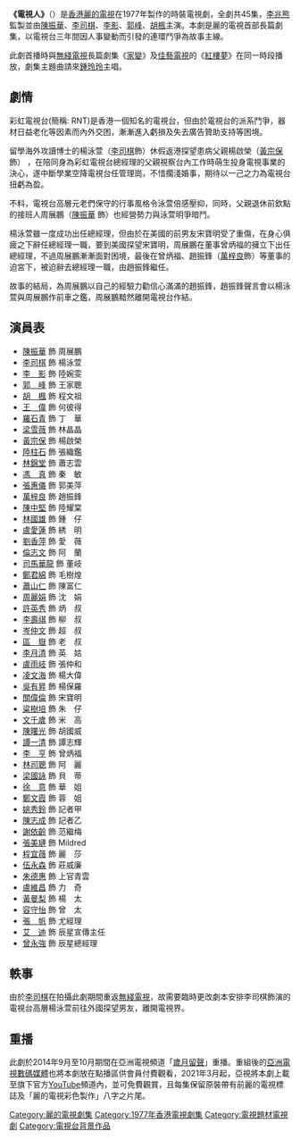 {{亞視劇集
| 中文劇名= 電視人
| 英文劇名= {{lang|en|Network}}
| 圖像=
| 拍攝日期=
| 製作年份= 1977年
| RTV首播日期= 1977年10月31日－12月30日
| RTV首播時間= 逢星期一至五 19:00－20:00（連廣告）
| 監製= [[李兆熊|李兆熊]]
| 編導= {{nowrap|[[吳回_(香港)|吳　回]]、[[李兆熊|李兆熊]]、[[陳鴻楷|陳鴻楷]]}}
| 製作統籌=
| 助理編導= {{nowrap|[[唐富雄|唐富雄]]、[[李兆華|李兆華]]、[[譚振邦|譚振邦]]、<br/>[[羅石青|羅石青]]、[[楊錦泉|楊錦泉]]}}
| 編審=
| 編劇= {{nowrap|[[程潔茵|程潔茵]]、[[王超_(編劇)|王　超]]、[[李華南|李華南]]、<br/>[[黃鈺賢|黃鈺賢]]}}
| 集數= 45
| 劇種= 時裝
| 外景= {{HKG-NOC}}
| 製作公司= [[香港|香港]][[麗的電視|麗的電視]]
| 主演= {{nowrap|[[陳振華|陳振華]]、[[李司棋|李司棋]]、[[李影|李　影]]、<br/>[[郭峰_(演員)|郭　峰]]、[[胡楓|胡　楓]]、[[王偉_(香港)|王　偉]]、<br/>[[陸柱石|陸柱石]]}}
| 主題曲= 電視人
| 作曲= [[黎小田|黎小田]]
| 填詞= [[鄭國江|江上風]]
| 主唱= [[鍾玲玲|鍾玲玲]]
}}
'''《電視人》'''（{{lang-en|'''Network'''}}）是[[香港|香港]][[麗的電視|麗的電視]]在1977年製作的時裝電視劇，全劇共45集，[[李兆熊|李兆熊]]監製並由[[陳振華|陳振華]]、[[李司棋|李司棋]]、[[李影|李影]]、[[郭峰_(演員)|郭峰]]、[[胡楓|胡楓]]主演。本劇是麗的電視首部長篇劇集，以電視台三年間因人事變動而引發的連環鬥爭為故事主線。

此劇首播時與[[無綫電視|無綫電視]]長篇劇集《[[家變_(1977年電視劇)|家變]]》及[[佳藝電視|佳藝電視]]的《[[紅樓夢_(1977年電視劇)|紅樓夢]]》在同一時段播放，劇集主題曲請來[[鍾玲玲|鍾玲玲]]主唱。

==劇情==
彩虹電視台(簡稱: RNT)是香港一個知名的電視台，但由於電視台的派系鬥爭，器材日益老化等因素而內外交困，漸漸進入虧損及失去廣告贊助支持等困境。

留學海外攻讀博士的楊泳萱（[[李司棋|李司棋]]飾）休假返港探望患病父親楊啟榮（[[黃宗保|黃宗保]]飾） ，在陪同身為彩虹電視台總經理的父親視察台內工作時萌生投身電視事業的決心，遂中斷學業空降電視台任管理崗，不惜擱淺婚事，期待以一己之力為電視台扭虧為盈。

不料，電視台高層元老們保守的行事風格令泳萱倍感壓抑，同時，父親退休前欽點的接班人周展鵬（[[陳振華|陳振華]] 飾）也經營勢力與泳萱明爭暗鬥。

楊泳萱雖一度成功出任總經理，但由於在美國的前男友宋寶明受了重傷，在身心俱疲之下辭任總經理一職，要到美國探望宋寶明，周展鵬在董事曾炳福的擁立下出任總經理，不過周展鵬漸漸面對困境，最後在曾炳福、趙振鋒（[[萬梓良|萬梓良]]飾）等董事的迫宮下，被迫辭去總經理一職，由趙振鋒繼任。

故事的結局，為周展鵬以自己的經驗力勸信心滿滿的趙振鋒，趙振鋒聲言會以楊泳萱與周展鵬作前車之鑑，周展鵬黯然離開電視台作結。

==演員表==
*[[陳振華|陳振華]] 飾 周展鵬
*[[李司棋|李司棋]] 飾 楊泳萱
*[[李影|李　影]] 飾 陸婉雯
*[[郭峰_(演員)|郭　峰]] 飾 王家聰
*[[胡楓|胡　楓]] 飾 程文祖
*[[王偉_(香港)|王　偉]] 飾 何彼得
*[[羅石青|羅石青]] 飾 丁　華
*[[梁雪薇|梁雪薇]] 飾 林晶晶
*[[黃宗保|黃宗保]] 飾 楊啟榮
*[[陸柱石|陸柱石]] 飾 張織鑑
*[[林錦堂|林錦堂]] 飾 蕭志雲
*[[馮真|馮　真]] 飾 秦　敏
*[[張惠儀_(麗的電視演員)|張惠儀]] 飾 郭美萍
*[[萬梓良|萬梓良]] 飾 趙振鋒
*[[陳中堅|陳中堅]] 飾 陸耀棠
*[[林國雄_(演員)|林國雄]] 飾 鍾　仔
*[[盧愛蓮|盧愛蓮]] 飾 綉　明
*[[劉香萍|劉香萍]] 飾 愛　薇
*[[倫志文|倫志文]] 飾 阿　蘭
*[[司馬華龍|司馬華龍]] 飾 董岐
*[[鄭君綿|鄭君綿]] 飾 毛樹煌
*[[蕭山仁|蕭山仁]] 飾 陳富仁
*[[周麗娟|周麗娟]] 飾 沈　娟
*[[許英秀|許英秀]] 飾 炳　叔
*[[李壽祺_(演員)|李壽祺]] 飾 柳　叔
*[[岑仲文|岑仲文]] 飾 超　叔
*[[區嶽|區　嶽]] 飾 老　叔
*[[李月清|李月清]] 飾 英　姑
*[[盧雨岐|盧雨岐]] 飾 張仲和
*[[凌文海|凌文海]] 飾 楊大偉
*[[吳有昇|吳有昇]] 飾 楊保羅
*[[關偉倫|關偉倫]] 飾 宋寶明
*[[粱樹培|粱樹培]] 飾 朱　仔
*[[文千歲|文千歲]] 飾 米　高
*[[陳曙光|陳曙光]] 飾 胡國威
*[[譚一清|譚一清]] 飾 譚志輝
*[[李亨_(演員)|李　亨]] 飾 曾炳福
*[[林司聰|林司聰]] 飾 阿　麗
*[[梁國詠|梁國詠]] 飾 貝　蒂
*[[徐意|徐　意]] 飾 華　姐
*[[鄭文霞|鄭文霞]] 飾 蓉　姐
*[[姚秀鈴|姚秀鈴]] 飾 記者甲
*[[陳志成|陳志成]] 飾 記者乙
*[[謝依齡|謝依齡]] 飾 范繼梅
*[[張美璉|張美璉]] 飾 Mildred
*[[程宜薇|程宜薇]] 飾 麗　莎
*[[伍永森|伍永森]] 飾 莊威廉
*[[朱德惠|朱德惠]] 飾 上官青雲
*[[盧維昌|盧維昌]] 飾 力　奇
*[[黃曼梨|黃曼梨]] 飾 楊　太
*[[容守怡|容守怡]] 飾 曾　太
*[[張帆|張　帆]] 飾 尤經理
*[[艾迪|艾　迪]] 飾 辰星宣傳主任
*[[曾永強|曾永強]] 飾 辰星總經理

==軼事==
由於[[李司棋|李司棋]]在拍攝此劇期間重返[[無綫電視|無綫電視]]，故需要臨時更改劇本安排李司棋飾演的電視台高層楊泳萱前往外國探望男友，離開電視界。

==重播==
此劇於2014年9月至10月期間在亞洲電視頻道「[[歲月留聲|歲月留聲]]」重播。重組後的[[亞洲電視數碼媒體|亞洲電視數碼媒體]]也將本劇放在點播區供會員付費觀看，2021年3月起，亞視將本劇上載至旗下官方[[YouTube|YouTube]]頻道內，並可免費觀賞，且每集保留原裝帶有前麗的電視標誌及「麗的電視彩色製作」八字之片尾。

[[Category:麗的電視劇集|Category:麗的電視劇集]]
[[Category:1977年香港電視劇集|Category:1977年香港電視劇集]]
[[Category:電視題材電視劇|Category:電視題材電視劇]]
[[Category:電視台背景作品|Category:電視台背景作品]]